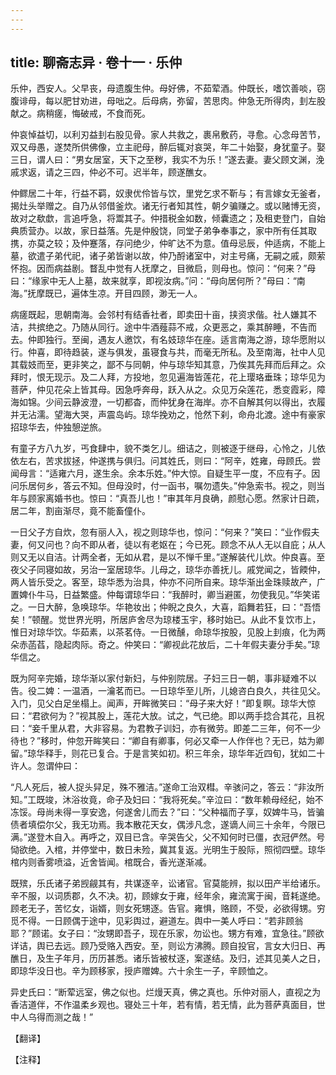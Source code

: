 ```yaml
---
---
---
```

title: 聊斋志异 · 卷十一 · 乐仲
---

乐仲，西安人。父早丧，母遗腹生仲。母好佛，不茹荤酒。仲既长，嗜饮善啖，窃腹诽母，每以肥甘劝进，母咄之。后母病，弥留，苦思肉。仲急无所得肉，刲左股献之。病稍瘥，悔破戒，不食而死。

仲哀悼益切，以利刃益刲右股见骨。家人共救之，裹帛敷药，寻愈。心念母苦节，双又母愚，遂焚所供佛像，立主祀母，醉后辄对哀哭，年二十始娶，身犹童子。娶三日，谓人曰：“男女居室，天下之至秽，我实不为乐！”遂去妻。妻父顾文渊，浼戚求返，请之三四，仲必不可。迟半年，顾遂醮女。

仲鳏居二十年，行益不羁，奴隶优伶皆与饮，里党乞求不靳与；有言嫁女无釜者，揭灶头举赠之。自乃从邻借釜炊。诸无行者知其性，朝夕骗赚之。或以赌博无资，故对之欷歔，言追呼急，将鬻其子。仲措税金如数，倾囊遗之；及租吏登门，自始典质营办。以故，家日益落。先是仲殷饶，同堂子弟争奉事之，家中所有任其取携，亦莫之较；及仲蹇落，存问绝少，仲旷达不为意。值母忌辰，仲适病，不能上墓，欲遣子弟代祀，诸子弟皆谢以故，仲乃酹诸室中，对主号痛，无嗣之戚，颇萦怀抱。因而病益剧。瞀乱中觉有人抚摩之，目微启，则母也。惊问：“何来？”母曰：“缘家中无人上墓，故来就享，即视汝病。”问：“母向居何所？”母曰：“南海。”抚摩既已，遍体生凉。开目四顾，渺无一人。

病瘥既起，思朝南海。会邻村有结香社者，即卖田十亩，挟资求偕。社人嫌其不洁，共摈绝之。乃随从同行。途中牛酒薤蒜不戒，众更恶之，乘其醉睡，不告而去。仲即独行。至闽，遇友人邀饮，有名妓琼华在座。适言南海之游，琼华愿附以行。仲喜，即待趋装，遂与俱发，虽寝食与共，而毫无所私。及至南海，社中人见其载妓而至，更非笑之，鄙不与同朝，仲与琼华知其意，乃俟其先拜而后拜之。众拜时，恨无现示。及二人拜，方投地，忽见遍海皆莲花，花上璎珞垂珠；琼华见为菩萨，仲见花朵上皆其母。因急呼奔母，跃入从之。众见万朵莲花，悉变霞彩，障海如锦。少间云静波澄，一切都杳，而仲犹身在海岸。亦不自解其何以得出，衣履并无沾濡。望海大哭，声震岛屿。琼华挽劝之，怆然下刹，命舟北渡。途中有豪家招琼华去，仲独憩逆旅。

有童子方八九岁，丐食肆中，貌不类乞儿。细诘之，则被逐于继母，心怜之，儿依依左右，苦求拔拯，仲遂携与俱归。问其姓氏，则曰：“阿辛，姓雍，母顾氏。尝闻母言：“适雍六月，遂生余。余本乐姓。”仲大惊。自疑生平一度，不应有子。因问乐居何乡，答云不知。但母没时，付一函书，嘱勿遗失。”仲急索书。视之，则当年与顾家离婚书也。惊曰：“真吾儿也！”审其年月良确，颜慰心愿。然家计日疏，居二年，割亩渐尽，竟不能畜僮仆。

一日父子方自炊，忽有丽人入，视之则琼华也，惊问：“何来？”笑曰：“业作假夫妻，何又问也？向不即从者，徒以有老妪在；今已死。顾念不从人无以自庇；从人则又无以自洁。计两全者，无如从君，是以不惮千里。”遂解装代儿炊。仲良喜。至夜父子同寝如故，另治一室居琼华。儿母之，琼华亦善抚儿。戚党闻之，皆餪仲，两人皆乐受之。客至，琼华悉为治具，仲亦不问所自来。琼华渐出金珠赎故产，广置婢仆牛马，日益繁盛。仲每谓琼华曰：“我醉时，卿当避匿，勿使我见。”华笑诺之。一日大醉，急唤琼华。华艳妆出；仲睨之良久，大喜，蹈舞若狂，曰：“吾悟矣！”顿醒。觉世界光明，所居庐舍尽为琼楼玉宇，移时始已。从此不复饮市上，惟日对琼华饮。华茹素，以茶茗侍。一日微醺，命琼华按股，见股上刲痕，化为两朵赤菡萏，隐起肉际。奇之。仲笑曰：“卿视此花放后，二十年假夫妻分手矣。”琼华信之。

既为阿辛完婚，琼华渐以家付新妇，与仲别院居。子妇三日一朝，事非疑难不以告。役二婢：一温酒，一瀹茗而已。一日琼华至儿所，儿媳咨白良久，共往见父。入门，见父白足坐榻上。闻声，开眸微笑曰：“母子来大好！”即复瞑。琼华大惊曰：“君欲何为？”视其股上，莲花大放。试之，气已绝。即以两手捻合其花，且祝曰：“妾千里从君，大非容易。为君教子训妇，亦有微劳。即差二三年，何不一少待也？”移时，仲忽开眸笑曰：“卿自有卿事，何必又牵一人作伴也？无已，姑为卿留。”琼华释手，则花已复合。于是言笑如初。积三年余，琼华年近四旬，犹如二十许人。忽谓仲曰：

“凡人死后，被人捉头舁足，殊不雅洁。”遂命工治双槥。辛骇问之，答云：“非汝所知。”工既竣，沐浴妆竟，命子及妇曰：“我将死矣。”辛泣曰：“数年赖母经纪，始不冻馁。母尚未得一享安逸，何遂舍儿而去？”曰：“父种福而子享，奴婢牛马，皆骗债者填偿尔父，我无功焉。我本散花天女，偶涉凡念，遂谪人间三十余年，今限已满。”遂登木自入。再呼之，双目已含。辛哭告父，父不知何时已僵，衣冠俨然。号恸欲绝。入棺，并停堂中，数日未殓，冀其复返。光明生于股际，照彻四壁。琼华棺内则香雾喷溢，近舍皆闻。棺既合，香光遂渐减。

既殡，乐氏诸子弟觊觎其有，共谋逐辛，讼诸官。官莫能辨，拟以田产半给诸乐。辛不服，以词质郡，久不决。初，顾嫁女于雍，经年余，雍流寓于闽，音耗遂绝。顾老无子，苦忆女，诣婿，则女死甥逐。告官。雍惧，赂顾，不受，必欲得甥。穷觅不得。一日顾偶于途中，见彩舆过，避道左。舆中一美人呼曰：“若非顾翁耶？”顾诺。女子曰：“汝甥即吾子，现在乐家，勿讼也。甥方有难，宜急往。”顾欲详诘，舆已去远。顾乃受赂入西安。至，则讼方沸腾。顾自投官，言女大归日、再醮日，及生子年月，历历甚悉。诸乐皆被杖逐，案遂结。及归，述其见美人之日，即琼华没日也。辛为顾移家，授庐赠婢。六十余生一子，辛顾恤之。

异史氏曰：“断荤远室，佛之似也。烂熳天真，佛之真也。乐仲对丽人，直视之为香洁道伴，不作温柔乡观也。寝处三十年，若有情，若无情，此为菩萨真面目，世中人乌得而测之哉！”

【翻译】

【注释】

